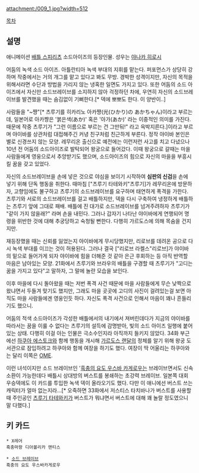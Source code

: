 attachment:/009_1.jpg?width=512

[[목차]]

== 설명 ==
애니메이션 [[배틀 스피리츠]] 소드아이즈의 등장인물. 성우는 [[야나카 히로시]]

어둠의 녹색 소드 아이즈. 아틀란티아 녹색 부대의 지휘를 맡는​​다. 퍼포먼스가 상당히 강하며 작중에서는 거의 개그를 맡고 있다고 봐도 무방. 경박한 성격이지만, 자신의 목적을 위해서라면 수단과 방법을 가리지 않는 냉혹한 일면도 가지고 있다. 또한 어둠의 소드 아이즈에서 자신만 소드브레이브를 소지하지 않아 걱정하던 차에, 우연히 자신의 소드브레이브를 발견했을 때는 숨김없이 기뻐한다.[* 덱에 뽀뽀도 한다. 이 양반이..] 

사람들을 "~쨩"[* 츠루기를 히카리노 아카쨩(光(ひかり)の あかちゃん)이라고 부르는데, 일본어로 아카쨩은 '붉은색(あか)' 혹은 '아가(あか)' 라는 이중적인 의미를 가진다. 때문에 작중 츠루기가 "그런 이름으로 부르는 건 그만둬!" 라고 윽박지른다.]이라고 부르며 야이바를 상관처럼 대접해주긴 커녕 친구처럼 친근하게 부른다. 정작 야이바 본인은 별로 신경쓰지 않는 모양. 레무리온 출신으로 예전에는 이런저런 사고를 치고 다녔으나 10년 전 어둠의 소드아이즈로 발탁되어 왕궁으로 들어갔다. 이때 왕궁으로 갈때는 마을 사람들에게 영웅으로서 추앙받기도 했으며, 소드아이즈의 힘으로 자신의 마을을 부흥시킬 꿈을 갖고 있었다. 

자신의 소드브레이브을 손에 넣은 것으로 야심을 보이기 시작하여 '''심판의 신검'''을 손에 넣기 위해 단독 행동을 취한다. 때마침 ["츠루기 타테와키"츠루기]가 레무리온에 방문하자, 고향임에도 불구하고 츠루기의 소드브레이브를 요구하며 태연하게 폭격을 가한다. 츠루기와 서로의 소드브레이브를 걸고 배틀하지만, 덱을 다시 구축하여 냉정하게 배틀하는 츠루기 앞에 그대로 패배. 배틀에 진 대가로 소드브레이브를 넘겨주려하자 츠루기가 "같이 가지 않을래?" 라며 손을 내민다. 그러나 갑자기 나타난 야이바에게 연행되어 명령을 위반한 것에 대해 추궁당하고 숙청될 뻔한다. 다행히 가르도스에 의해 목숨을 건지지만. 

재등장했을 때는 신뢰를 잃었는지 야이바에게 무시당했지만, 리로브를 데려온 공으로 다시 녹색 부대를 이끄는 것이 허용된다. 그러나 결국 ["리로브 라켈스"리로브]가 야이바의 밑으로 들어가게 되자 야이바에 힘을 더해준 것 같아 은근 후회하는 등 아직 반역할 마음은 남아있는 모양. 21화에서 츠루기와 브라우의 배틀을 구경할 때 츠루기가 "고디는 꿈을 가지고 있다"고 말하자, 그 말에 놀란 모습을 보인다.

이후 마을에 다시 돌아왔을 때는 저번 폭격 사건 때문에 마을 사람들에게 무슨 낮짝으로 왔냐면서 두들겨 맞기도 했지만, 그래도 마을 곳곳에 고디의 사진이 걸려있는걸 보면 아직도 마을 사람들에겐 영웅인듯 하다. 자신도 폭격 사건으로 인해서 마음이 꽤나 흔들리기도 했으니.

어둠의 적색 소드아이즈가 각성한 배틀에서의 내기에서 져버린데다가 지금의 야이바를 따라서는 꿈을 이룰 수 없다는 츠루기의 설득에 감명받아, 빛의 소드 아이즈 일행에 붙어 있는 상태. 다행히 이걸 아는 인물은 극소수인지라 아직까지 들키지 않았다. 34화 부근에선 [[하쿠아 에스토크]]와 함께 행동을 개시해 [[가르도스 랜달]]의 정체를 알기 위해 왕궁 도서관으로 잠입하려고 하쿠아와 함께 여장을 하기도 했다. 여장이 딱 어울리는 하쿠아와는 달리 이쪽은 [[OME]].

이런 녀석이지만 소드 브레이브인 '[[소드 브레이브|흑충의 요도 우스바 카게로우]]는 브레이브면서도 신속 소환이 가능한데다 배틀시 상대방의 버스트를 봉쇄하는 초강력 브레이브. 일본쪽 대회 우승덱에도 이 카드를 투입한 녹색 덱이 올라오기도 했다. 다만 이 애니에선 버스트 쓰는 캐릭터가 얼마 없는지라...[* 오죽하면 33화에서 저스티스 타치바나가 버스트를 사용할때 주인공인 [[츠루기 타테와키]]가 버스트가 뭐냐면서 버스트에 대해 꽤 놀랄 정도였으니 말 다했다.]
== 키 카드 ==
 * X레어
 흑충마왕 디아볼리카 맨티스

 * [[소드 브레이브]]
 흑충의 요도 우스바카게로우
